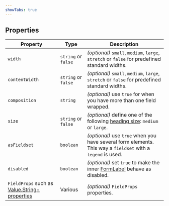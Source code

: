 ```yaml
---
showTabs: true
---
```


## Properties

| Property                                                                                                          | Type                | Description                                                                                                 |
| ----------------------------------------------------------------------------------------------------------------- | ------------------- | ----------------------------------------------------------------------------------------------------------- |
| `width`                                                                                                           | `string` or `false` | _(optional)_ `small`, `medium`, `large`, `stretch` or `false` for predefined standard widths.               |
| `contentWidth`                                                                                                    | `string` or `false` | _(optional)_ `small`, `medium`, `large`, `stretch` or `false` for predefined standard widths.               |
| `composition`                                                                                                     | `string`            | _(optional)_ use `true` for when you have more than one field wrapped.                                      |
| `size`                                                                                                            | `string` or `false` | _(optional)_ define one of the following [heading size](/uilib/elements/heading/): `medium` or `large`.     |
| `asFieldset`                                                                                                      | `boolean`           | _(optional)_ use `true` when you have several form elements. This way a `fieldset` with a `legend` is used. |
| `disabled`                                                                                                        | `boolean`           | _(optional)_ set `true` to make the inner [FormLabel](/uilib/components/form-label/) behave as disabled.    |
| `FieldProps` such as [Value.String-properties](/uilib/extensions/forms/extended-features/Value/String/properties) | Various             | _(optional)_ `FieldProps` properties.                                                                       |
